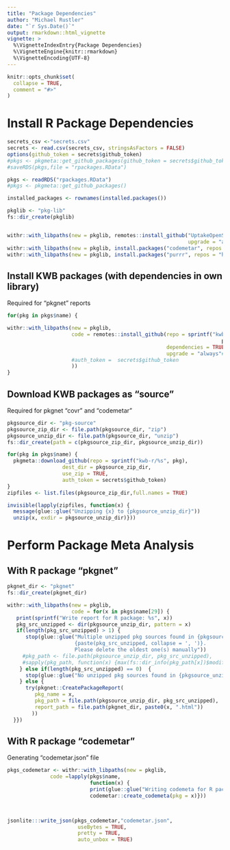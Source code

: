 ```yaml
---
title: "Package Dependencies"
author: "Michael Rustler"
date: "`r Sys.Date()`"
output: rmarkdown::html_vignette
vignette: >
  %\VignetteIndexEntry{Package Dependencies}
  %\VignetteEngine{knitr::rmarkdown}
  %\VignetteEncoding{UTF-8}
---
```


```r
knitr::opts_chunk$set(
  collapse = TRUE,
  comment = "#>"
)
```


# Install R Package Dependencies

```r

secrets_csv <-"secrets.csv"
secrets <- read.csv(secrets_csv, stringsAsFactors = FALSE)
options(github_token = secrets$github_token)
#pkgs <- pkgmeta::get_github_packages(github_token = secrets$github_token)
#saveRDS(pkgs,file = "rpackages.RData")

pkgs <- readRDS("rpackages.RData")
#pkgs <- pkgmeta::get_github_packages()

installed_packages <- rownames(installed.packages())

pkglib <- "pkg-lib"
fs::dir_create(pkglib)


withr::with_libpaths(new = pkglib, remotes::install_github("UptakeOpenSource/pkgnet@d1e974de299d46e71b082e027a71b8b254edc9b2",
                                                           upgrade = "always"))
withr::with_libpaths(new = pkglib, install.packages("codemetar", repos = "https://cloud.r-project.org/"))
withr::with_libpaths(new = pkglib, install.packages("purrr", repos = "https://cloud.r-project.org/"))

```



## Install KWB packages (with dependencies in own library)

Required for "pkgnet" reports

```r
for(pkg in pkgs$name) {

withr::with_libpaths(new = pkglib,
                     code = remotes::install_github(repo = sprintf("kwb-r/%s",
                                                                      pkg),
                                                    dependencies = TRUE,
                                                    upgrade = "always"#,
                     #auth_token =  secrets$github_token
                     ))
}
```

## Download KWB packages as "source" 

Required for pkgnet "covr" and "codemetar"

```r
pkgsource_dir <- "pkg-source"
pkgsource_zip_dir <- file.path(pkgsource_dir, "zip")
pkgsource_unzip_dir <- file.path(pkgsource_dir, "unzip")
fs::dir_create(path = c(pkgsource_zip_dir, pkgsource_unzip_dir))

for(pkg in pkgs$name) {
  pkgmeta::download_github(repo = sprintf("kwb-r/%s", pkg),
                  dest_dir = pkgsource_zip_dir,
                  use_zip = TRUE,
                  auth_token = secrets$github_token)
}
zipfiles <- list.files(pkgsource_zip_dir,full.names = TRUE)

invisible(lapply(zipfiles, function(x) {
  message(glue::glue("Unzipping {x} to {pkgsource_unzip_dir}"))
  unzip(x, exdir = pkgsource_unzip_dir)}))

```

# Perform Package Meta Analysis

## With R package "pkgnet"

```r
pkgnet_dir <- "pkgnet"
fs::dir_create(pkgnet_dir)

withr::with_libpaths(new = pkglib,
                     code = for(x in pkgs$name[29]) {
   print(sprintf("Write report for R package: %s", x))
   pkg_src_unzipped <- dir(pkgsource_unzip_dir, pattern = x)
   if(length(pkg_src_unzipped) > 1) {
      stop(glue::glue("Multiple unzipped pkg sources found in {pkgsource_unzip_dir}:
                      {paste(pkg_src_unzipped, collapse = ', ')}.
                      Please delete the oldest one(s) manually"))
     #pkg_path <- file.path(pkgsource_unzip_dir, pkg_src_unzipped),
     #sapply(pkg_path, function(x) {max(fs::dir_info(pkg_path[x])$modification_time)})
    } else if(length(pkg_src_unzipped) == 0)  {
      stop(glue::glue("No unzipped pkg sources found in {pkgsource_unzip_dir}"))
    } else {
      try(pkgnet::CreatePackageReport(
         pkg_name = x,
         pkg_path = file.path(pkgsource_unzip_dir, pkg_src_unzipped),
         report_path = file.path(pkgnet_dir, paste0(x, ".html"))
        ))
  }})


```

## With R package "codemetar"

Generating "codemetar.json" file

```r
pkgs_codemetar <- withr::with_libpaths(new = pkglib,
              code =lapply(pkgs$name,
                           function(x) {
                           print(glue::glue("Writing codemeta for R package {x}"))
                           codemetar::create_codemeta(pkg = x)}))
                                                     


jsonlite:::write_json(pkgs_codemetar,"codemetar.json",
                       useBytes = TRUE,
                       pretty = TRUE,
                       auto_unbox = TRUE)

```



